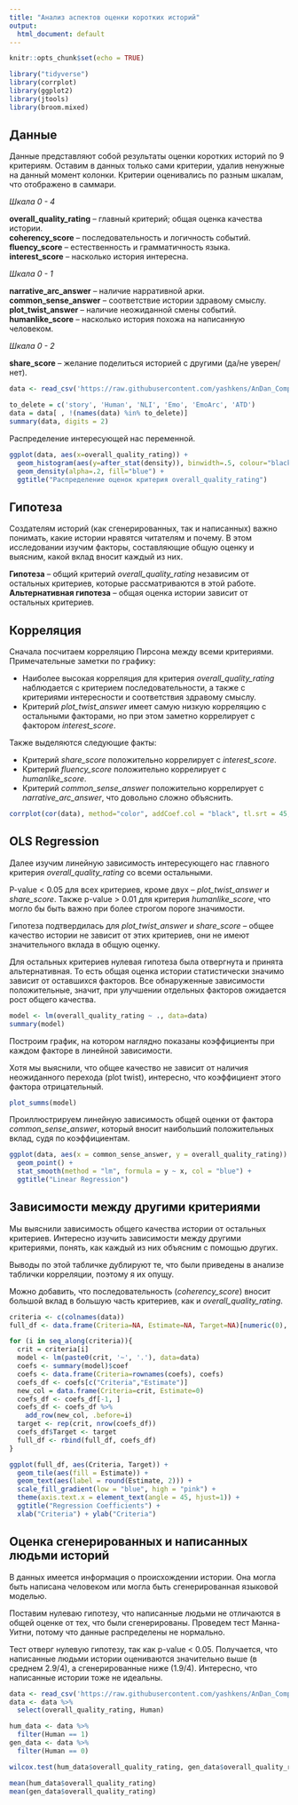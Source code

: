 ```yaml
---
title: "Анализ аспектов оценки коротких историй"
output:
  html_document: default
---
```


```r
knitr::opts_chunk$set(echo = TRUE)
```

```r
library("tidyverse")
library(corrplot)
library(ggplot2)
library(jtools)
library(broom.mixed)
```

## Данные

Данные представляют собой результаты оценки коротких историй по 9 критериям. 
Оставим в данных только сами критерии, удалив ненужные на данный момент колонки.
Критерии оценивались по разным шкалам, что отображено в саммари.  

*Шкала 0 - 4*

**overall_quality_rating** -- главный критерий; общая оценка качества истории.  
**coherency_score** -- последовательность и логичность событий.  
**fluency_score** -- естественность и грамматичность языка.  
**interest_score** -- насколько история интересна.  

*Шкала 0 - 1*  

**narrative_arc_answer** -- наличие нарративной арки.  
**common_sense_answer** -- соответствие истории здравому смыслу.  
**plot_twist_answer** -- наличие неожиданной смены событий.  
**humanlike_score** -- насколько история похожа на написанную человеком.  

*Шкала 0 - 2*   

**share_score** -- желание поделиться историей с другими (да/не уверен/нет).


```r

data <- read_csv('https://raw.githubusercontent.com/yashkens/AnDan_CompLing_Project/main/story_evaluation_scores.csv', show_col_types = FALSE)

to_delete = c('story', 'Human', 'NLI', 'Emo', 'EmoArc', 'ATD')
data = data[ , !(names(data) %in% to_delete)]
summary(data, digits = 2)
```

Распределение интересующей нас переменной.

```r

ggplot(data, aes(x=overall_quality_rating)) + 
  geom_histogram(aes(y=after_stat(density)), binwidth=.5, colour="black", fill="white") +
  geom_density(alpha=.2, fill="blue") +
  ggtitle("Распределение оценок критерия overall_quality_rating")

```

## Гипотеза

Создателям историй (как сгенерированных, так и написанных) важно понимать, какие истории нравятся читателям и почему. В этом исследовании изучим факторы, составляющие общую оценку и выясним, какой вклад вносит каждый из них.

**Гипотеза** -- общий критерий *overall_quality_rating* независим от остальных критериев, которые рассматриваются в этой работе.  
**Альтернативная гипотеза** -- общая оценка истории зависит от остальных критериев.

## Корреляция

Сначала посчитаем корреляцию Пирсона между всеми критериями. Примечательные заметки по графику:

- Наиболее высокая корреляция для критерия *overall_quality_rating* наблюдается с критерием последовательности, а также с критериями интересности и соответствия здравому смыслу.  
- Критерий *plot_twist_answer* имеет самую низкую корреляцию с остальными факторами, но при этом заметно коррелирует с фактором *interest_score*.  

Также выделяются следующие факты:  

- Критерий *share_score* положительно коррелирует с *interest_score*.
- Критерий *fluency_score* положительно коррелирует с *humanlike_score*.
- Критерий *common_sense_answer* положительно коррелирует с *narrative_arc_answer*, что довольно сложно объяснить.

```r
corrplot(cor(data), method="color", addCoef.col = "black", tl.srt = 45, tl.col = "black", col= colorRampPalette(c("blue","pink"))(10))
```

## OLS Regression

Далее изучим линейную зависимость интересующего нас главного критерия *overall_quality_rating* со всеми остальными.

P-value < 0.05 для всех критериев, кроме двух -- *plot_twist_answer* и *share_score*. Также p-value > 0.01 для критерия *humanlike_score*, что могло бы быть важно при более строгом пороге значимости.

Гипотеза подтвердилась для *plot_twist_answer* и *share_score* -- общее качество истории не зависит от этих критериев, они не имеют значительного вклада в общую оценку.

Для остальных критериев нулевая гипотеза была отвергнута и принята альтернативная. То есть общая оценка истории статистически значимо зависит от оставшихся факторов. Все обнаруженные зависимости положительные, значит, при улучшении отдельных факторов ожидается рост общего качества.

```r
model <- lm(overall_quality_rating ~ ., data=data)
summary(model)
```

Построим график, на котором наглядно показаны коэффициенты при каждом факторе в линейной зависимости. 

Хотя мы выяснили, что общее качество не зависит от наличия неожиданного перехода (plot twist), интересно, что коэффициент этого фактора отрицательный.

```r
plot_summs(model)
```

Проиллюстрируем линейную зависимость общей оценки от фактора *common_sense_answer*, который вносит наибольший положительных вклад, судя по коэффициентам. 

```r
ggplot(data, aes(x = common_sense_answer, y = overall_quality_rating)) + 
  geom_point() +
  stat_smooth(method = "lm", formula = y ~ x, col = "blue") +
  ggtitle("Linear Regression")
```

## Зависимости между другими критериями

Мы выяснили зависимость общего качества истории от остальных критериев. Интересно изучить зависимости между другими критериями, понять, как каждый из них объясним с помощью других.

Выводы по этой табличке дублируют те, что были приведены в анализе таблички корреляции, поэтому я их опущу. 

Можно добавить, что последовательность (*coherency_score*) вносит большой вклад в большую часть критериев, как и *overall_quality_rating*.

```r

criteria <- c(colnames(data))
full_df <- data.frame(Criteria=NA, Estimate=NA, Target=NA)[numeric(0), ]

for (i in seq_along(criteria)){
  crit = criteria[i]
  model <- lm(paste0(crit, '~', '.'), data=data)
  coefs <- summary(model)$coef
  coefs <- data.frame(Criteria=rownames(coefs), coefs)
  coefs_df <- coefs[c("Criteria","Estimate")]
  new_col = data.frame(Criteria=crit, Estimate=0)
  coefs_df <- coefs_df[-1, ]
  coefs_df <- coefs_df %>% 
    add_row(new_col, .before=i)
  target <- rep(crit, nrow(coefs_df))
  coefs_df$Target <- target
  full_df <- rbind(full_df, coefs_df)
}

ggplot(full_df, aes(Criteria, Target)) +
  geom_tile(aes(fill = Estimate)) +
  geom_text(aes(label = round(Estimate, 2))) +
  scale_fill_gradient(low = "blue", high = "pink") +
  theme(axis.text.x = element_text(angle = 45, hjust=1)) +
  ggtitle("Regression Coefficients") +
  xlab("Criteria") + ylab("Criteria")

```

## Оценка сгенерированных и написанных людьми историй

В данных имеется информация о происхождении истории. Она могла быть написана человеком или могла быть сгенерированная языковой моделью. 

Поставим нулеваю гипотезу, что написанные людьми не отличаются в общей оценке от тех, что были сгенерированы. Проведем тест Манна-Уитни, потому что данные распределены не нормально.

Тест отверг нулевую гипотезу, так как p-value < 0.05. Получается, что написанные людьми истории оцениваются значительно выше (в среднем 2.9/4), а сгенерированные ниже (1.9/4). Интересно, что написанные истории тоже не идеальны. 

```r

data <- read_csv('https://raw.githubusercontent.com/yashkens/AnDan_CompLing_Project/main/story_evaluation_scores.csv', show_col_types = FALSE)
data <- data %>%
  select(overall_quality_rating, Human)

hum_data <- data %>%
  filter(Human == 1)
gen_data <- data %>%
  filter(Human == 0)

wilcox.test(hum_data$overall_quality_rating, gen_data$overall_quality_rating, paired = FALSE)

mean(hum_data$overall_quality_rating)
mean(gen_data$overall_quality_rating)
```
